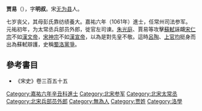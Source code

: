 '''贾易'''（{{bd|?||?|}}），字'''明叔'''。宋[[无为县|无为县]]人。

七岁丧父，其母彭氏靠纺绩養大。嘉祐六年（1061年）進士，任常州司法参军。元祐初年，为太常丞兵部员外郎，徙官左司谏。[[朱光庭|朱光庭]]、賈易等攻擊[[蘇軾|蘇軾]]誣衊[[宋仁宗|宋仁宗]]不如[[漢文帝|漢文帝]]，[[宋神宗|宋神宗]]不如[[漢宣帝|漢宣帝]]，以為是對先皇不敬。這時[[呂陶|呂陶]]、[[上官均|上官均]]挺身而出為蘇軾辯護，史稱[[蜀洛黨爭|蜀洛黨爭]]。

== 參考書目 ==
* 《宋史》卷三百五十五

[[Category:嘉祐六年辛丑科進士|Category:嘉祐六年辛丑科進士]]
[[Category:北宋参军|Category:北宋参军]]
[[Category:北宋太常丞|Category:北宋太常丞]]
[[Category:北宋兵部员外郎|Category:北宋兵部员外郎]]
[[Category:無為人|Category:無為人]]
[[Category:贾姓|Category:贾姓]]
[[Category:洛學|Category:洛學]]